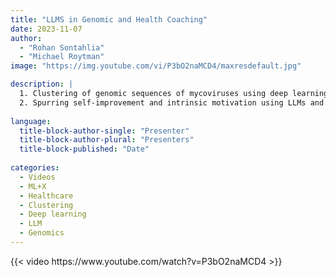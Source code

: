 ```yaml
---
title: "LLMS in Genomic and Health Coaching"
date: 2023-11-07
author: 
  - "Rohan Sontahlia" 
  - "Michael Roytman"
image: "https://img.youtube.com/vi/P3bO2naMCD4/maxresdefault.jpg"

description: |
  1. Clustering of genomic sequences of mycoviruses using deep learning<br>
  2. Spurring self-improvement and intrinsic motivation using LLMs and reinforcement learning
  
language: 
  title-block-author-single: "Presenter"
  title-block-author-plural: "Presenters"
  title-block-published: "Date"
  
categories:
  - Videos
  - ML+X
  - Healthcare
  - Clustering
  - Deep learning
  - LLM
  - Genomics
---
```


{{< video https://www.youtube.com/watch?v=P3bO2naMCD4 >}}
